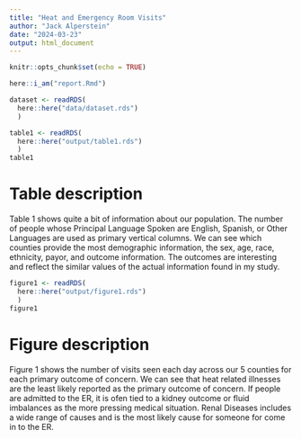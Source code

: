 ```yaml
---
title: "Heat and Emergency Room Visits"
author: "Jack Alperstein"
date: "2024-03-23"
output: html_document
---
```


```r
knitr::opts_chunk$set(echo = TRUE)
```

```r
here::i_am("report.Rmd")

dataset <- readRDS(
  here::here("data/dataset.rds")
  )
```

```r
table1 <- readRDS(
  here::here("output/table1.rds")
  )
table1
```
# Table description
Table 1 shows quite a bit of information about our population. The number of people whose Principal Language Spoken are English, Spanish, or Other Languages are used as primary vertical columns. We can see which counties provide the most demographic information, the sex, age, race, ethnicity, payor, and outcome information. The outcomes are interesting and reflect the similar values of the actual information found in my study. 



```r
figure1 <- readRDS(
  here::here("output/figure1.rds")
  )
figure1
```
# Figure description

Figure 1 shows the number of visits seen each day across our 5 counties for each primary outcome of concern. We can see that heat related illnesses are the least likely reported as the primary outcome of concern. If people are admitted to the ER, it is ofen tied to a kidney outcome or fluid imbalances as the more pressing medical situation. Renal Diseases includes a wide range of causes and is the most likely cause for someone for come in to the ER. 
